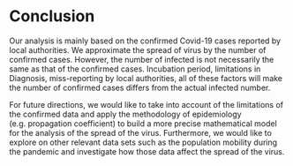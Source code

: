 # Conclusion

Our analysis is mainly based on the confirmed Covid-19 cases reported by local authorities. We approximate the spread of virus by the number of confirmed cases. However, the number of infected is not necessarily the same as that of the confirmed cases. Incubation period, limitations in Diagnosis, miss-reporting by local authorities, all of these factors will make the number of confirmed cases differs from the actual infected number.

For future directions, we would like to take into account of the limitations of the confirmed data and apply the methodology of epidemiology (e.g. propagation coefficient) to build a more precise mathematical model for the analysis of the spread of the virus. Furthermore, we would like to explore on other relevant data sets such as the population mobility during the pandemic and investigate how those data affect the spread of the virus.
